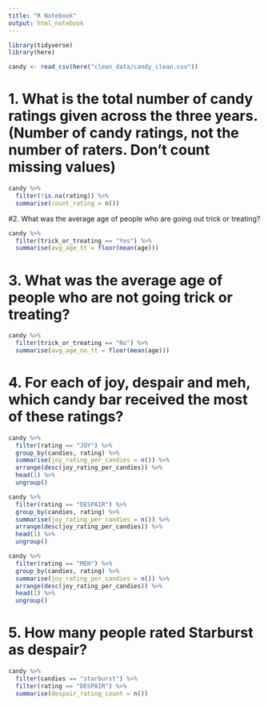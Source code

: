 ```yaml
---
title: "R Notebook"
output: html_notebook
---
```

```r
library(tidyverse)
library(here)
```



```r
candy <- read_csv(here("clean_data/candy_clean.csv"))
```


# 1. What is the total number of candy ratings given across the three years. (Number of candy ratings, not the number of raters. Don’t count missing values)
```r
candy %>%
  filter(!is.na(rating)) %>% 
  summarise(count_rating = n())
```

#2. What was the average age of people who are going out trick or treating?
```r
candy %>% 
  filter(trick_or_treating == "Yes") %>% 
  summarise(avg_age_tt = floor(mean(age)))
```

# 3. What was the average age of people who are not going trick or treating?
```r
candy %>% 
  filter(trick_or_treating == "No") %>% 
  summarise(avg_age_no_tt = floor(mean(age)))
```


# 4. For each of joy, despair and meh, which candy bar received the most of these ratings?
```r
candy %>% 
  filter(rating == "JOY") %>% 
  group_by(candies, rating) %>% 
  summarise(joy_rating_per_candies = n()) %>% 
  arrange(desc(joy_rating_per_candies)) %>% 
  head(1) %>% 
  ungroup()

candy %>% 
  filter(rating == "DESPAIR") %>% 
  group_by(candies, rating) %>% 
  summarise(joy_rating_per_candies = n()) %>% 
  arrange(desc(joy_rating_per_candies)) %>% 
  head(1) %>% 
  ungroup()

candy %>% 
  filter(rating == "MEH") %>% 
  group_by(candies, rating) %>% 
  summarise(joy_rating_per_candies = n()) %>% 
  arrange(desc(joy_rating_per_candies)) %>% 
  head(1) %>% 
  ungroup()
```


# 5. How many people rated Starburst as despair?
```r
candy %>% 
  filter(candies == "starburst") %>% 
  filter(rating == "DESPAIR") %>% 
  summarise(despair_rating_count = n())
```

